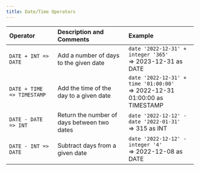 ---
title: Date/Time Operators
---

| Operator | Description and Comments | Example |
|:---------|:--------------------------|:--------|
| `DATE + INT => DATE` | Add a number of days to the given date | `date '2022-12-31' + integer '365'`<br/>\=> 2023-12-31 as DATE |
| `DATE + TIME => TIMESTAMP` | Add the time of the day to a given date | `date '2022-12-31' + time '01:00:00'`<br/>\=> 2022-12-31 01:00:00 as TIMESTAMP |
| `DATE - DATE => INT` | Return the number of days between two dates | `date '2022-12-12' - date '2022-01-31'`<br/>\=> 315 as INT |
| `DATE - INT => DATE` | Subtract days from a given date | `date '2022-12-12' - integer '4'`<br/>\=> 2022-12-08 as DATE |